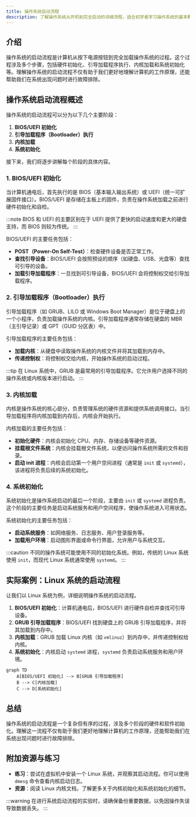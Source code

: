 ```yaml
---
title: 操作系统启动流程
description: 了解操作系统从开机到完全启动的详细流程，适合初学者学习操作系统的基本概念。
---
```


## 介绍

操作系统的启动流程是计算机从按下电源按钮到完全加载操作系统的过程。这个过程涉及多个步骤，包括硬件初始化、引导加载程序执行、内核加载和系统初始化等。理解操作系统的启动流程不仅有助于我们更好地理解计算机的工作原理，还能帮助我们在系统出现问题时进行故障排除。

## 操作系统启动流程概述

操作系统的启动流程可以分为以下几个主要阶段：

1. **BIOS/UEFI 初始化**
2. **引导加载程序（Bootloader）执行**
3. **内核加载**
4. **系统初始化**

接下来，我们将逐步讲解每个阶段的具体内容。

### 1. BIOS/UEFI 初始化

当计算机通电后，首先执行的是 BIOS（基本输入输出系统）或 UEFI（统一可扩展固件接口）。BIOS/UEFI 是存储在主板上的固件，负责在操作系统加载之前进行硬件初始化和自检。

:::note
BIOS 和 UEFI 的主要区别在于 UEFI 提供了更快的启动速度和更大的硬盘支持，而 BIOS 则较为传统。
:::

BIOS/UEFI 的主要任务包括：

- **POST（Power-On Self-Test）**：检查硬件设备是否正常工作。
- **查找引导设备**：BIOS/UEFI 会按照预设的顺序（如硬盘、USB、光盘等）查找可引导的设备。
- **加载引导加载程序**：一旦找到可引导设备，BIOS/UEFI 会将控制权交给引导加载程序。

### 2. 引导加载程序（Bootloader）执行

引导加载程序（如 GRUB、LILO 或 Windows Boot Manager）是位于硬盘上的一个小程序，负责加载操作系统的内核。引导加载程序通常存储在硬盘的 MBR（主引导记录）或 GPT（GUID 分区表）中。

引导加载程序的主要任务包括：

- **加载内核**：从硬盘中读取操作系统的内核文件并将其加载到内存中。
- **传递控制权**：将控制权交给内核，开始操作系统的启动过程。

:::tip
在 Linux 系统中，GRUB 是最常用的引导加载程序。它允许用户选择不同的操作系统或内核版本进行启动。
:::

### 3. 内核加载

内核是操作系统的核心部分，负责管理系统的硬件资源和提供系统调用接口。当引导加载程序将内核加载到内存后，内核会开始执行。

内核加载的主要任务包括：

- **初始化硬件**：内核会初始化 CPU、内存、存储设备等硬件资源。
- **挂载根文件系统**：内核会挂载根文件系统，以便访问操作系统所需的文件和目录。
- **启动 init 进程**：内核会启动第一个用户空间进程（通常是 `init` 或 `systemd`），该进程将负责后续的系统初始化。

### 4. 系统初始化

系统初始化是操作系统启动的最后一个阶段，主要由 `init` 或 `systemd` 进程负责。这个阶段的主要任务是启动系统服务和用户空间程序，使操作系统进入可用状态。

系统初始化的主要任务包括：

- **启动系统服务**：如网络服务、日志服务、用户登录服务等。
- **加载用户环境**：启动图形界面或命令行界面，允许用户与系统交互。

:::caution
不同的操作系统可能使用不同的初始化系统。例如，传统的 Linux 系统使用 `init`，而现代 Linux 系统通常使用 `systemd`。
:::

## 实际案例：Linux 系统的启动流程

让我们以 Linux 系统为例，详细说明操作系统的启动流程。

1. **BIOS/UEFI 初始化**：计算机通电后，BIOS/UEFI 进行硬件自检并查找可引导设备。
2. **GRUB 引导加载程序**：BIOS/UEFI 找到硬盘上的 GRUB 引导加载程序，并将其加载到内存中。
3. **内核加载**：GRUB 加载 Linux 内核（如 `vmlinuz`）到内存中，并传递控制权给内核。
4. **系统初始化**：内核启动 `systemd` 进程，`systemd` 负责启动系统服务和用户环境。

```mermaid
graph TD
    A[BIOS/UEFI 初始化] --> B[GRUB 引导加载程序]
    B --> C[内核加载]
    C --> D[系统初始化]
```

## 总结

操作系统的启动流程是一个复杂但有序的过程，涉及多个阶段的硬件和软件初始化。理解这一流程不仅有助于我们更好地理解计算机的工作原理，还能帮助我们在系统出现问题时进行故障排除。

## 附加资源与练习

- **练习**：尝试在虚拟机中安装一个 Linux 系统，并观察其启动流程。你可以使用 `dmesg` 命令查看内核启动日志。
- **资源**：阅读 Linux 内核文档，了解更多关于内核初始化和系统初始化的细节。

:::warning
在进行系统启动流程的实验时，请确保备份重要数据，以免因操作失误导致数据丢失。
:::